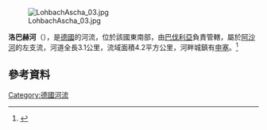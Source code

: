 {{Coord|49.52638|N|12.58214|E|display=title}}
[[Image:LohbachAscha_03.jpg|right]]

'''洛巴赫河'''（{{lang-de|Lohbach}}），是[[德國|德國]]的河流，位於該國東南部，由[[巴伐利亞|巴伐利亞]]負責管轄，屬於[[阿沙河_(施瓦察赫河支流)|阿沙河]]的左支流，河道全長3.1公里，流域面積4.2平方公里，河畔城鎮有[[申塞|申塞]]。<ref>{{cite web |title=Lauf und Einzugsgebiet des Lohbachs |url=http://geoportal.bayern.de/bayernatlas/?zoom=9&bgLayer=tk&X=5487069.31&Y=4542286.40&zoom=10&lang=de&topic=ba&catalogNodes=122 |access-date=2020-12-10 |archive-date=2021-05-16 |archive-url=https://web.archive.org/web/20210516125733/https://geoportal.bayern.de/bayernatlas/?zoom=9&bgLayer=tk&X=5487069.31&Y=4542286.40&zoom=10&lang=de&topic=ba&catalogNodes=122 |dead-url=no }}</ref>

==參考資料==
{{reflist}}

{{Germany-geo-stub}}
[[Category:德國河流|Category:德國河流]]